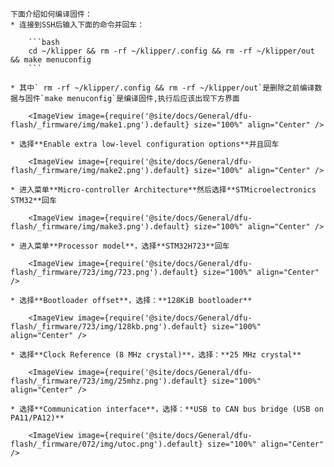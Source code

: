

    下面介绍如何编译固件：
    * 连接到SSH后输入下面的命令并回车：

        ```bash
        cd ~/klipper && rm -rf ~/klipper/.config && rm -rf ~/klipper/out && make menuconfig
        ```

    * 其中` rm -rf ~/klipper/.config && rm -rf ~/klipper/out`是删除之前编译数据与固件`make menuconfig`是编译固件,执行后应该出现下方界面

        <ImageView image={require('@site/docs/General/dfu-flash/_firmware/img/make1.png').default} size="100%" align="Center" />

    * 选择**Enable extra low-level configuration options**并且回车

        <ImageView image={require('@site/docs/General/dfu-flash/_firmware/img/make2.png').default} size="100%" align="Center" />

    * 进入菜单**Micro-controller Architecture**然后选择**STMicroelectronics STM32**回车

        <ImageView image={require('@site/docs/General/dfu-flash/_firmware/img/make3.png').default} size="100%" align="Center" />

    * 进入菜单**Processor model**，选择**STM32H723**回车

        <ImageView image={require('@site/docs/General/dfu-flash/_firmware/723/img/723.png').default} size="100%" align="Center" />

    * 选择**Bootloader offset**，选择：**128KiB bootloader**

        <ImageView image={require('@site/docs/General/dfu-flash/_firmware/723/img/128kb.png').default} size="100%" align="Center" />

    * 选择**Clock Reference (8 MHz crystal)**，选择：**25 MHz crystal**

        <ImageView image={require('@site/docs/General/dfu-flash/_firmware/723/img/25mhz.png').default} size="100%" align="Center" />

    * 选择**Communication interface**，选择：**USB to CAN bus bridge (USB on PA11/PA12)**

        <ImageView image={require('@site/docs/General/dfu-flash/_firmware/072/img/utoc.png').default} size="100%" align="Center" />